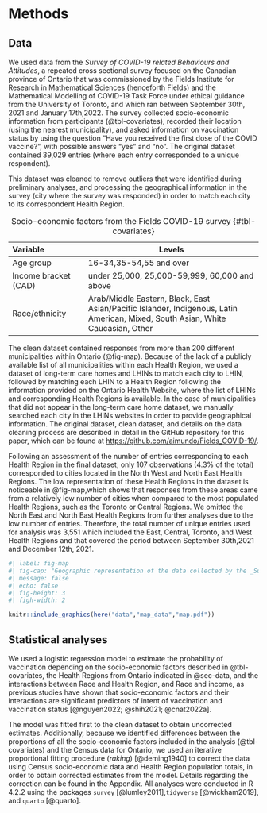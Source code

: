 # Methods

## Data {#sec-data}

We used data from the *Survey of COVID-19 related Behaviours and Attitudes*, a repeated cross sectional survey focused on the Canadian province of Ontario that was commissioned by the Fields Institute for Research in Mathematical Sciences (henceforth Fields) and the  Mathematical Modelling of COVID-19 Task Force under ethical guidance from the University of Toronto, and which ran between September 30th, 2021 and January 17th,2022. The survey collected socio-economic information from participants (@tbl-covariates), recorded their location (using the nearest municipality), and asked information on vaccination status by using the question "Have you received the first dose of the COVID vaccine?", with possible answers "yes" and "no". The original dataset contained 39,029 entries (where each entry corresponded to a unique respondent).

This dataset was cleaned to remove outliers that were identified during preliminary analyses, and processing the geographical information in the survey (city where the survey was responded) in order to match each city to its correspondent Health Region.


| Variable             | Levels                                            |            
|:---------------------|---------------------------------------------------|
| Age group            | 16-34,35-54,55 and over                           |
| Income bracket (CAD) | under 25,000, 25,000-59,999, 60,000 and above     |
| Race/ethnicity       | Arab/Middle Eastern, Black, East Asian/Pacific Islander, Indigenous, Latin American, Mixed, South Asian, White Caucasian, Other |
                                                                                                                   
: Socio-economic factors from the Fields COVID-19 survey {#tbl-covariates}

The clean dataset contained responses from more than 200 different municipalities within Ontario (@fig-map). Because of the lack of a publicly available list of all municipalities within each Health Region, we used a dataset of long-term care homes and LHINs to match each city to LHIN, followed by matching each LHIN to a Health Region following the information provided on the Ontario Health Website, where the list of LHINs and corresponding Health Regions is available. In the case of municipalities that did not appear in the long-term care home dataset, we manually searched each city in the LHINs websites in order to provide geographical information. The original dataset, clean dataset, and details on the data cleaning process are described in detail in the GitHub repository for this paper, which can be found at [https://github.com/aimundo/Fields_COVID-19/](https://github.com/aimundo/Fields_COVID-19/).

Following an assessment of the number of entries corresponding to each Health Region in the final dataset, only 107 observations (4.3% of the total) corresponded to cities located in the North West and North East Health Regions. The low representation of these Health Regions in the dataset is noticeable in @fig-map,which shows that responses from these areas came from a relatively low number of cities when compared to the most populated Health Regions, such as the Toronto or Central Regions. We omitted the North East and North East Health Regions from further analyses due to the low number of entries. Therefore, the total number of unique entries used for analysis was 3,551 which included the East, Central, Toronto, and West Health Regions and that covered the period between September 30th,2021 and December 12th, 2021.

```r
#| label: fig-map
#| fig-cap: "Geographic representation of the data collected by the _Survey of COVID-19 related Behaviours and Attitudes_, collected by the Fields Institute in Ontario. The municipalities (cities) from where survey participants provided answers (in the clean dataset) appear as points. The Health six Regions are color-coded. Internal boundaries within certain Health Regions indicate areas that belonged to the Local Integrated Health Networks (LHINs), the geographic areas for healthcare in Ontario before the adoption of the Health Regions."
#| message: false
#| echo: false
#| fig-height: 3
#| figh-width: 2

knitr::include_graphics(here("data","map_data","map.pdf"))

```


## Statistical analyses

We used a logistic regression model to estimate the probability of vaccination depending on the socio-economic factors described in @tbl-covariates, the Health Regions from Ontario indicated in @sec-data, and the interactions between Race and Health Region, and Race and income, as previous studies have shown that socio-economic factors and their interactions are significant predictors of intent of vaccination and vaccination status [@nguyen2022; @shih2021; @cnat2022a].

The model was fitted first to the clean dataset to obtain uncorrected estimates. Additionally, because we identified differences between the proportions of all the socio-economic factors included in the analysis (@tbl-covariates) and the Census data for Ontario, we used an iterative proportional fitting procedure (_raking_) [@deming1940] to correct the data using Census socio-economic data and Health Region population totals, in order to obtain corrected estimates from the model. Details regarding the correction can be found in the Appendix. 
All analyses were conducted in R 4.2.2 using the packages `survey` [@lumley2011],`tidyverse` [@wickham2019], and `quarto` [@quarto].

